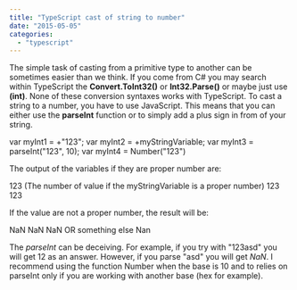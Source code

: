 ```yaml
---
title: "TypeScript cast of string to number"
date: "2015-05-05"
categories: 
  - "typescript"
---
```


The simple task of casting from a primitive type to another can be sometimes easier than we think. If you come from C# you may search within TypeScript the **Convert.ToInt32()** or **Int32.Parse()** or maybe just use **(int)**. None of these conversion syntaxes works with TypeScript. To cast a string to a number, you have to use JavaScript. This means that you can either use the **parseInt** function or to simply add a plus sign in from of your string.

var myInt1 = +"123"; 
var myInt2 = +myStringVariable; 
var myInt3 = parseInt("123", 10); 
var myInt4 = Number("123")

The output of the variables if they are proper number are:

123
(The number of value if the myStringVariable is a proper number)
123
123

If the value are not a proper number, the result will be:

NaN
NaN
NaN OR something else
Nan 

The _parseInt_ can be deceiving. For example, if you try with "123asd" you will get 12 as an answer. However, if you parse "asd" you will get _NaN_. I recommend using the function Number when the base is 10 and to relies on parseInt only if you are working with another base (hex for example).
